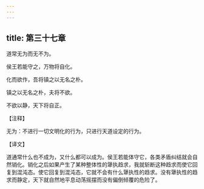 ```yaml
---
---
---
```

title: 第三十七章
---

道常无为而无不为。

侯王若能守之，万物将自化。

化而欲作，吾将镇之以无名之朴。

镇之以无名之朴，夫将不欲。

不欲以静，天下将自正。

【注释】

无为：不进行一切文明化的行为，只进行天道设定的行为。

【译文】

道通常什么也不成为，又什么都可以成为。侯王若能体守它，各类矛盾纠结就会自然销化。销化之后如果产生了某种整体性的犟执趋求，我就斩断这种趋求而使它回复到混沌态。使它回复到混沌态，它就不会有什么犟执性的趋求。没有犟执性的趋求而静定，天下就自然地平息动荡摇摆而没有偏倒倾覆的危险了。
